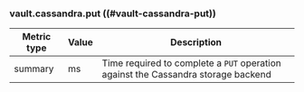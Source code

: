 ### vault.cassandra.put ((#vault-cassandra-put))

Metric type | Value | Description
----------- | ----- | -----------
summary     | ms    | Time required to complete a `PUT` operation against the Cassandra storage backend